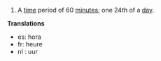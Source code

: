 # A [[time]] period of 60 [[minute]]s; one 24th of a [[day]].

'''Translations'''

*es: hora
*fr: heure
*nl : uur